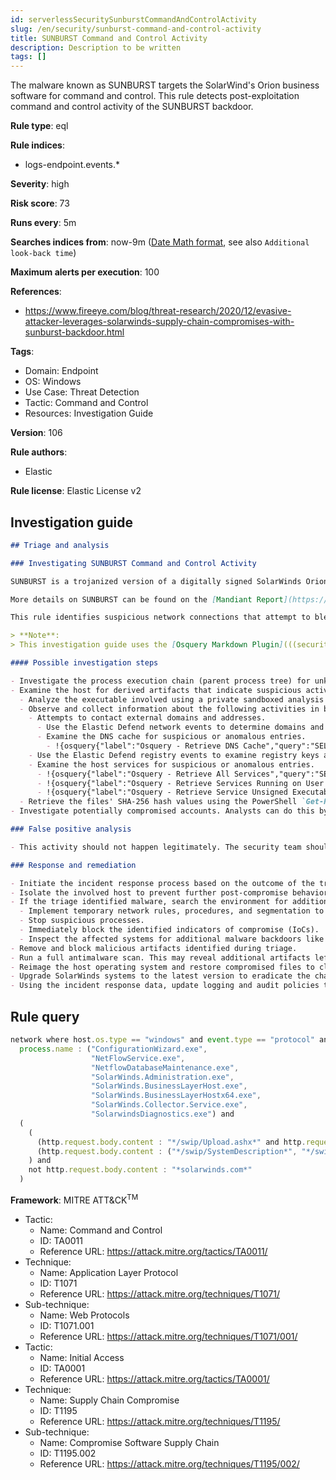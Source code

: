 ```yaml
---
id: serverlessSecuritySunburstCommandAndControlActivity
slug: /en/security/sunburst-command-and-control-activity
title: SUNBURST Command and Control Activity
description: Description to be written
tags: []
---
```


<div id="sunburst-command-and-control-activity"></div>

The malware known as SUNBURST targets the SolarWind's Orion business software for command and control. This rule detects post-exploitation command and control activity of the SUNBURST backdoor.

**Rule type**: eql

**Rule indices**:

* logs-endpoint.events.*

**Severity**: high

**Risk score**: 73

**Runs every**: 5m

**Searches indices from**: now-9m ([Date Math format](((ref))/common-options.html#date-math), see also <DocLink id="serverlessSecurityRulesUiCreate" section="set-the-rules-schedule">`Additional look-back time`</DocLink>)

**Maximum alerts per execution**: 100

**References**:

* https://www.fireeye.com/blog/threat-research/2020/12/evasive-attacker-leverages-solarwinds-supply-chain-compromises-with-sunburst-backdoor.html

**Tags**:

* Domain: Endpoint
* OS: Windows
* Use Case: Threat Detection
* Tactic: Command and Control
* Resources: Investigation Guide

**Version**: 106

**Rule authors**:

* Elastic

**Rule license**: Elastic License v2

## Investigation guide

```markdown
## Triage and analysis

### Investigating SUNBURST Command and Control Activity

SUNBURST is a trojanized version of a digitally signed SolarWinds Orion plugin called SolarWinds.Orion.Core.BusinessLayer.dll. The plugin contains a backdoor that communicates via HTTP to third-party servers. After an initial dormant period of up to two weeks, SUNBURST may retrieve and execute commands that instruct the backdoor to transfer files, execute files, profile the system, reboot the system, and disable system services. The malware's network traffic attempts to blend in with legitimate SolarWinds activity by imitating the Orion Improvement Program (OIP) protocol, and the malware stores persistent state data within legitimate plugin configuration files. The backdoor uses multiple obfuscated blocklists to identify processes, services, and drivers associated with forensic and anti-virus tools.

More details on SUNBURST can be found on the [Mandiant Report](https://www.mandiant.com/resources/sunburst-additional-technical-details).

This rule identifies suspicious network connections that attempt to blend in with legitimate SolarWinds activity by imitating the Orion Improvement Program (OIP) protocol behavior.

> **Note**:
> This investigation guide uses the [Osquery Markdown Plugin](((security-guide))/invest-guide-run-osquery.html) introduced in Elastic Stack version 8.5.0. Older Elastic Stack versions will display unrendered Markdown in this guide.

#### Possible investigation steps

- Investigate the process execution chain (parent process tree) for unknown processes. Examine their executable files for prevalence, whether they are located in expected locations, and if they are signed with valid digital signatures.
- Examine the host for derived artifacts that indicate suspicious activities:
  - Analyze the executable involved using a private sandboxed analysis system.
  - Observe and collect information about the following activities in both the sandbox and the alert subject host:
    - Attempts to contact external domains and addresses.
      - Use the Elastic Defend network events to determine domains and addresses contacted by the subject process by filtering by the process' `process.entity_id`.
      - Examine the DNS cache for suspicious or anomalous entries.
        - !{osquery{"label":"Osquery - Retrieve DNS Cache","query":"SELECT * FROM dns_cache"}}
    - Use the Elastic Defend registry events to examine registry keys accessed, modified, or created by the related processes in the process tree.
    - Examine the host services for suspicious or anomalous entries.
      - !{osquery{"label":"Osquery - Retrieve All Services","query":"SELECT description, display_name, name, path, pid, service_type, start_type, status, user_account FROM services"}}
      - !{osquery{"label":"Osquery - Retrieve Services Running on User Accounts","query":"SELECT description, display_name, name, path, pid, service_type, start_type, status, user_account FROM services WHERE\nNOT (user_account LIKE '%LocalSystem' OR user_account LIKE '%LocalService' OR user_account LIKE '%NetworkService' OR\nuser_account == null)\n"}}
      - !{osquery{"label":"Osquery - Retrieve Service Unsigned Executables with Virustotal Link","query":"SELECT concat('https://www.virustotal.com/gui/file/', sha1) AS VtLink, name, description, start_type, status, pid,\nservices.path FROM services JOIN authenticode ON services.path = authenticode.path OR services.module_path =\nauthenticode.path JOIN hash ON services.path = hash.path WHERE authenticode.result != 'trusted'\n"}}
  - Retrieve the files' SHA-256 hash values using the PowerShell `Get-FileHash` cmdlet and search for the existence and reputation of the hashes in resources like VirusTotal, Hybrid-Analysis, CISCO Talos, Any.run, etc.
- Investigate potentially compromised accounts. Analysts can do this by searching for login events (for example, 4624) to the target host after the registry modification.

### False positive analysis

- This activity should not happen legitimately. The security team should address any potential benign true positive (B-TP), as this configuration can put the environment at risk.

### Response and remediation

- Initiate the incident response process based on the outcome of the triage.
- Isolate the involved host to prevent further post-compromise behavior.
- If the triage identified malware, search the environment for additional compromised hosts.
  - Implement temporary network rules, procedures, and segmentation to contain the malware.
  - Stop suspicious processes.
  - Immediately block the identified indicators of compromise (IoCs).
  - Inspect the affected systems for additional malware backdoors like reverse shells, reverse proxies, or droppers that attackers could use to reinfect the system.
- Remove and block malicious artifacts identified during triage.
- Run a full antimalware scan. This may reveal additional artifacts left in the system, persistence mechanisms, and malware components.
- Reimage the host operating system and restore compromised files to clean versions.
- Upgrade SolarWinds systems to the latest version to eradicate the chance of reinfection by abusing the same vector.
- Using the incident response data, update logging and audit policies to improve the mean time to detect (MTTD) and the mean time to respond (MTTR).

```

## Rule query

```js
network where host.os.type == "windows" and event.type == "protocol" and network.protocol == "http" and
  process.name : ("ConfigurationWizard.exe",
                  "NetFlowService.exe",
                  "NetflowDatabaseMaintenance.exe",
                  "SolarWinds.Administration.exe",
                  "SolarWinds.BusinessLayerHost.exe",
                  "SolarWinds.BusinessLayerHostx64.exe",
                  "SolarWinds.Collector.Service.exe",
                  "SolarwindsDiagnostics.exe") and
  (
    (
      (http.request.body.content : "*/swip/Upload.ashx*" and http.request.body.content : ("POST*", "PUT*")) or
      (http.request.body.content : ("*/swip/SystemDescription*", "*/swip/Events*") and http.request.body.content : ("GET*", "HEAD*"))
    ) and
    not http.request.body.content : "*solarwinds.com*"
  )

```

**Framework**: MITRE ATT&CK<sup>TM</sup>

* Tactic:
    * Name: Command and Control
    * ID: TA0011
    * Reference URL: https://attack.mitre.org/tactics/TA0011/
* Technique:
    * Name: Application Layer Protocol
    * ID: T1071
    * Reference URL: https://attack.mitre.org/techniques/T1071/
* Sub-technique:
    * Name: Web Protocols
    * ID: T1071.001
    * Reference URL: https://attack.mitre.org/techniques/T1071/001/
* Tactic:
    * Name: Initial Access
    * ID: TA0001
    * Reference URL: https://attack.mitre.org/tactics/TA0001/
* Technique:
    * Name: Supply Chain Compromise
    * ID: T1195
    * Reference URL: https://attack.mitre.org/techniques/T1195/
* Sub-technique:
    * Name: Compromise Software Supply Chain
    * ID: T1195.002
    * Reference URL: https://attack.mitre.org/techniques/T1195/002/

